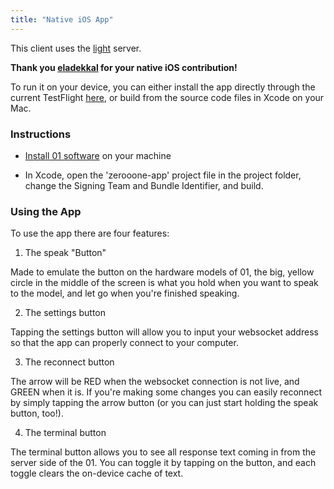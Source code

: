 ```yaml
---
title: "Native iOS App"
---
```


<Info>This client uses the [light](/server/light) server.</Info>

**Thank you [eladekkal](https://github.com/eladdekel) for your native iOS contribution!**

To run it on your device, you can either install the app directly through the current TestFlight [here](https://testflight.apple.com/join/v8SyuzMT), or build from the source code files in Xcode on your Mac.

### Instructions

- [Install 01 software](/software/installation) on your machine

- In Xcode, open the 'zerooone-app' project file in the project folder, change the Signing Team and Bundle Identifier, and build.

### Using the App

To use the app there are four features:

1. The speak "Button"

Made to emulate the button on the hardware models of 01, the big, yellow circle in the middle of the screen is what you hold when you want to speak to the model, and let go when you're finished speaking.

2. The settings button

Tapping the settings button will allow you to input your websocket address so that the app can properly connect to your computer.

3. The reconnect button

The arrow will be RED when the websocket connection is not live, and GREEN when it is. If you're making some changes you can easily reconnect by simply tapping the arrow button (or you can just start holding the speak button, too!).

4. The terminal button

The terminal button allows you to see all response text coming in from the server side of the 01. You can toggle it by tapping on the button, and each toggle clears the on-device cache of text.
